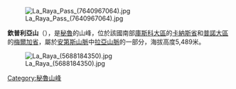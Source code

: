 [[Image:La_Raya_Pass_(7640967064).jpg|right]]

{{Coord|14|26|37|S|70|57|44|W|display=title}}

'''欽普利亞山'''（{{lang-es|Chimboya}}），是[[秘魯|秘魯]]的山峰，位於該國南部[[庫斯科大區|庫斯科大區]]的[[卡納斯省|卡納斯省]]和[[普諾大區|普諾大區]]的[[梅爾加省|梅爾加省]]，屬於[[安第斯山脈|安第斯山脈]]中[[拉亞山脈|拉亞山脈]]的一部分，海拔高度5,489米。

[[Image:La_Raya_(5688184350).jpg|right]]

{{Peru-geo-stub}}
[[Category:秘魯山峰|Category:秘魯山峰]]